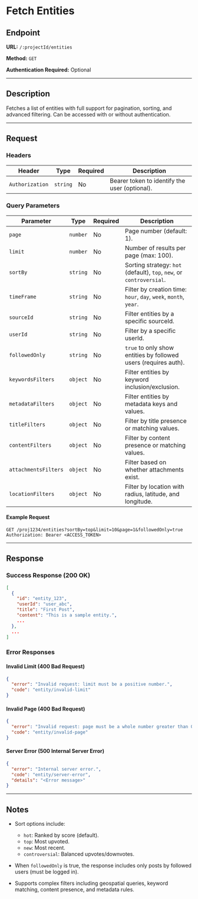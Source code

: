 # Fetch Entities

## Endpoint

**URL:** `/:projectId/entities`

**Method:** `GET`

**Authentication Required:** Optional

---

## Description

Fetches a list of entities with full support for pagination, sorting, and advanced filtering. Can be accessed with or without authentication.

---

## Request

### Headers

| Header          | Type     | Required | Description                                   |
| --------------- | -------- | -------- | --------------------------------------------- |
| `Authorization` | `string` | No       | Bearer token to identify the user (optional). |

### Query Parameters

| Parameter            | Type     | Required | Description                                                          |
| -------------------- | -------- | -------- | -------------------------------------------------------------------- |
| `page`               | `number` | No       | Page number (default: 1).                                            |
| `limit`              | `number` | No       | Number of results per page (max: 100).                               |
| `sortBy`             | `string` | No       | Sorting strategy: `hot` (default), `top`, `new`, or `controversial`. |
| `timeFrame`          | `string` | No       | Filter by creation time: `hour`, `day`, `week`, `month`, `year`.     |
| `sourceId`           | `string` | No       | Filter entities by a specific sourceId.                              |
| `userId`             | `string` | No       | Filter by a specific userId.                                         |
| `followedOnly`       | `string` | No       | `true` to only show entities by followed users (requires auth).      |
| `keywordsFilters`    | `object` | No       | Filter entities by keyword inclusion/exclusion.                      |
| `metadataFilters`    | `object` | No       | Filter entities by metadata keys and values.                         |
| `titleFilters`       | `object` | No       | Filter by title presence or matching values.                         |
| `contentFilters`     | `object` | No       | Filter by content presence or matching values.                       |
| `attachmentsFilters` | `object` | No       | Filter based on whether attachments exist.                           |
| `locationFilters`    | `object` | No       | Filter by location with radius, latitude, and longitude.             |

#### Example Request

```http
GET /proj1234/entities?sortBy=top&limit=10&page=1&followedOnly=true
Authorization: Bearer <ACCESS_TOKEN>
```

---

## Response

### Success Response (200 OK)

```json
[
  {
    "id": "entity_123",
    "userId": "user_abc",
    "title": "First Post",
    "content": "This is a sample entity.",
    ...
  },
  ...
]
```

### Error Responses

#### Invalid Limit (400 Bad Request)

```json
{
  "error": "Invalid request: limit must be a positive number.",
  "code": "entity/invalid-limit"
}
```

#### Invalid Page (400 Bad Request)

```json
{
  "error": "Invalid request: page must be a whole number greater than 0.",
  "code": "entity/invalid-page"
}
```

#### Server Error (500 Internal Server Error)

```json
{
  "error": "Internal server error.",
  "code": "entity/server-error",
  "details": "<Error message>"
}
```

---

## Notes

- Sort options include:

  - `hot`: Ranked by score (default).
  - `top`: Most upvoted.
  - `new`: Most recent.
  - `controversial`: Balanced upvotes/downvotes.

- When `followedOnly` is true, the response includes only posts by followed users (must be logged in).
- Supports complex filters including geospatial queries, keyword matching, content presence, and metadata rules.
